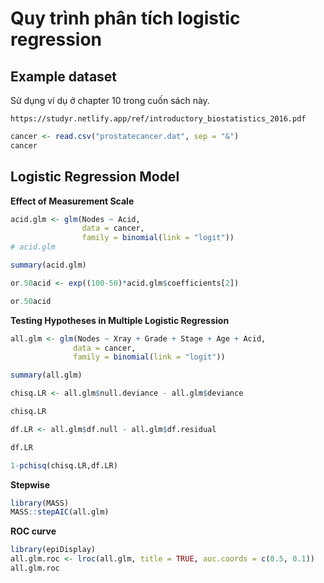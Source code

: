 # **Quy trình phân tích logistic regression** 

## Example dataset

Sử dụng ví dụ ở chapter 10 trong cuốn sách này.

`https://studyr.netlify.app/ref/introductory_biostatistics_2016.pdf`

```r
cancer <- read.csv("prostatecancer.dat", sep = "&")
cancer
```

## Logistic Regression Model

**Effect of Measurement Scale**

```r
acid.glm <- glm(Nodes ~ Acid, 
                data = cancer, 
                family = binomial(link = "logit"))
# acid.glm

summary(acid.glm)

or.50acid <- exp((100-50)*acid.glm$coefficients[2])

or.50acid
```

**Testing Hypotheses in Multiple Logistic Regression**

```r
all.glm <- glm(Nodes ~ Xray + Grade + Stage + Age + Acid, 
              data = cancer,
              family = binomial(link = "logit"))

summary(all.glm)

chisq.LR <- all.glm$null.deviance - all.glm$deviance

chisq.LR

df.LR <- all.glm$df.null - all.glm$df.residual

df.LR

1-pchisq(chisq.LR,df.LR)
```

**Stepwise**

```r
library(MASS)
MASS::stepAIC(all.glm)
```

**ROC curve**

```r
library(epiDisplay)
all.glm.roc <- lroc(all.glm, title = TRUE, auc.coords = c(0.5, 0.1))
all.glm.roc
```






















